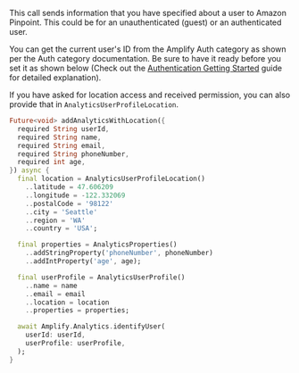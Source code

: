 This call sends information that you have specified about a user to Amazon Pinpoint. This could be for an unauthenticated (guest) or an authenticated user.

You can get the current user's ID from the Amplify Auth category as shown per the Auth category documentation. Be sure to have it ready before you set it as shown below (Check out the [Authentication Getting Started](/lib-v1/auth/getting-started) guide for detailed explanation).

If you have asked for location access and received permission, you can also provide that in `AnalyticsUserProfileLocation`.

```dart
Future<void> addAnalyticsWithLocation({
  required String userId,
  required String name,
  required String email,
  required String phoneNumber,
  required int age,
}) async {
  final location = AnalyticsUserProfileLocation()
    ..latitude = 47.606209
    ..longitude = -122.332069
    ..postalCode = '98122'
    ..city = 'Seattle'
    ..region = 'WA'
    ..country = 'USA';

  final properties = AnalyticsProperties()
    ..addStringProperty('phoneNumber', phoneNumber)
    ..addIntProperty('age', age);

  final userProfile = AnalyticsUserProfile()
    ..name = name
    ..email = email
    ..location = location
    ..properties = properties;

  await Amplify.Analytics.identifyUser(
    userId: userId,
    userProfile: userProfile,
  );
}
```
